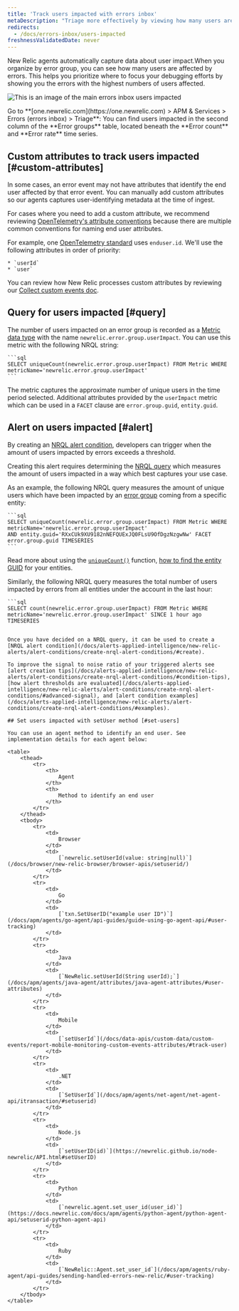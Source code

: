 ```yaml
---
title: 'Track users impacted with errors inbox'
metaDescription: "Triage more effectively by viewing how many users are impacted by an error group."
redirects:
  - /docs/errors-inbox/users-impacted
freshnessValidatedDate: never
---
```


New Relic agents automatically capture data about user impact.When you organize by error group, you can see how many users are affected by errors. This helps you prioritize where to focus your debugging efforts by showing you the errors with the highest numbers of users affected.

<img
    title="An image showing how to navigate users impacted"
    alt="This is an image of the main errors inbox users impacted"
    src="/images/errors-inbox_screenshot-full_users-impacted.webp"
/>
<figcaption>
    Go to **[one.newrelic.com](https://one.newrelic.com) > APM & Services > Errors (errors inbox) > Triage**: You can find users impacted in the second column of the **Error groups** table, located beneath the **Error count** and **Error rate** time series.   
</figcaption>

## Custom attributes to track users impacted  [#custom-attributes]

In some cases, an error event may not have attributes that identify the end user affected by that error event. You can manually add custom attributes so our agents captures user-identifying metadata at the time of ingest. 

For cases where you need to add a custom attribute, we recommend reviewing [OpenTelemetry's attribute conventions](/docs/more-integrations/open-source-telemetry-integrations/opentelemetry/opentelemetry-introduction) because there are multiple common conventions for naming end user attributes.

For example, one [OpenTelemetry standard](https://opentelemetry.io/docs/reference/specification/trace/semantic_conventions/span-general/#general-identity-attributes) uses `enduser.id`. We'll use the following attributes in order of priority:

    * `userId`
    * `user`

You can review how New Relic processes custom attributes by reviewing our [Collect custom events doc](/docs/data-apis/custom-data/custom-events/collect-custom-attributes/#enabling-custom).

## Query for users impacted [#query]

The number of users impacted on an error group is recorded as a [Metric data type](/docs/data-apis/understand-data/metric-data/metric-data-type/) with the name `newrelic.error.group.userImpact`. You can use this metric with the following NRQL string:

    ```sql
    SELECT uniqueCount(newrelic.error.group.userImpact) FROM Metric WHERE metricName='newrelic.error.group.userImpact'
    ```

The metric captures the approximate number of unique users in the time period selected. Additional attributes provided by the `userImpact` metric which can be used in a `FACET` clause are `error.group.guid`, `entity.guid`.

## Alert on users impacted [#alert]

By creating an [NRQL alert condition](/docs/alerts-applied-intelligence/new-relic-alerts/alert-conditions/create-alert-conditions/), developers can trigger <InlinePopover type="alerts"/> when the amount of users impacted by errors exceeds a threshold.

Creating this alert requires determining the [NRQL query](/docs/query-your-data/nrql-new-relic-query-language/get-started/introduction-nrql-new-relics-query-language/) which measures the amount of users impacted in a way which best captures your use case.

As an example, the following NRQL query measures the amount of unique users which have been impacted by an [error group](/docs/errors-inbox/errors-inbox/#groups) coming from a specific entity:

    ```sql
    SELECT uniqueCount(newrelic.error.group.userImpact) FROM Metric WHERE metricName='newrelic.error.group.userImpact' 
    AND entity.guid='RXxCUk9XU9182nNEFQUExJQ0FLsU9OfDgzNzgwNw' FACET error.group.guid TIMESERIES
    ```

Read more about using the [`uniqueCount()`](/docs/alerts-applied-intelligence/new-relic-alerts/alert-conditions/create-nrql-alert-conditions/) function, [how to find the entity GUID](/docs/new-relic-solutions/new-relic-one/core-concepts/what-entity-new-relic/#find) for your entities.

Similarly, the following NRQL query measures the total number of users impacted by errors from all entities under the account in the last hour:

    ```sql
    SELECT count(newrelic.error.group.userImpact) FROM Metric WHERE metricName='newrelic.error.group.userImpact' SINCE 1 hour ago TIMESERIES
```

Once you have decided on a NRQL query, it can be used to create a [NRQL alert condition](/docs/alerts-applied-intelligence/new-relic-alerts/alert-conditions/create-nrql-alert-conditions/#create).

To improve the signal to noise ratio of your triggered alerts see [alert creation tips](/docs/alerts-applied-intelligence/new-relic-alerts/alert-conditions/create-nrql-alert-conditions/#condition-tips), [how alert thresholds are evaluated](/docs/alerts-applied-intelligence/new-relic-alerts/alert-conditions/create-nrql-alert-conditions/#advanced-signal), and [alert condition examples](/docs/alerts-applied-intelligence/new-relic-alerts/alert-conditions/create-nrql-alert-conditions/#examples).

## Set users impacted with setUser method [#set-users]

You can use an agent method to identify an end user. See implementation details for each agent below:

<table>
    <thead>
        <tr>
            <th>
                Agent
            </th>
            <th>
                Method to identify an end user
            </th>
        </tr>
    </thead>
    <tbody>
        <tr>
            <td>
                Browser
            </td>
            <td>
                [`newrelic.setUserId(value: string|null)`](/docs/browser/new-relic-browser/browser-apis/setuserid/)
            </td>
        </tr>
        <tr>
            <td>
                Go
            </td>
            <td>
                [`txn.SetUserID("example user ID")`](/docs/apm/agents/go-agent/api-guides/guide-using-go-agent-api/#user-tracking)
            </td>
        </tr>
        <tr>
            <td>
                Java
            </td>
            <td>
                [`NewRelic.setUserId(String userId);`](/docs/apm/agents/java-agent/attributes/java-agent-attributes/#user-attributes)
            </td>
        </tr>
        <tr>
            <td>
                Mobile
            </td>
            <td>
                [`setUserId`](/docs/data-apis/custom-data/custom-events/report-mobile-monitoring-custom-events-attributes/#track-user)
            </td>
        </tr>
        <tr>
            <td>
                .NET
            </td>
            <td>
                [`SetUserId`](/docs/apm/agents/net-agent/net-agent-api/itransaction/#setuserid)
            </td>
        </tr>
        <tr>
            <td>
                Node.js
            </td>
            <td>
                [`setUserID(id)`](https://newrelic.github.io/node-newrelic/API.html#setUserID)
            </td>
        </tr>
        <tr>
            <td>
                Python
            </td>
            <td>
                [`newrelic.agent.set_user_id(user_id)`](https://docs.newrelic.com/docs/apm/agents/python-agent/python-agent-api/setuserid-python-agent-api)
            </td>
        </tr>
        <tr>
            <td>
                Ruby
            </td>
            <td>
                [`NewRelic::Agent.set_user_id`](/docs/apm/agents/ruby-agent/api-guides/sending-handled-errors-new-relic/#user-tracking)
            </td>
        </tr>
    </tbody>
</table>

